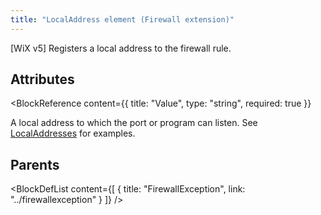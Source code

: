 ```yaml
---
title: "LocalAddress element (Firewall extension)"
---
```



[WiX v5] Registers a local address to the firewall rule.


## Attributes

<BlockWrapper>

  <BlockReference
    content={{
      title: "Value",
      type: "string",
      required: true
    }}
  >
  A local address to which the port or program can listen. See [LocalAddresses](https://learn.microsoft.com/en-us/windows/win32/api/netfw/nf-netfw-inetfwrule-get_localaddresses)
   for examples.
  </BlockReference>

</BlockWrapper>


## Parents

<BlockDefList content={[
    {
      title: "FirewallException",
      link: "../firewallexception"
    }
  ]}
/>